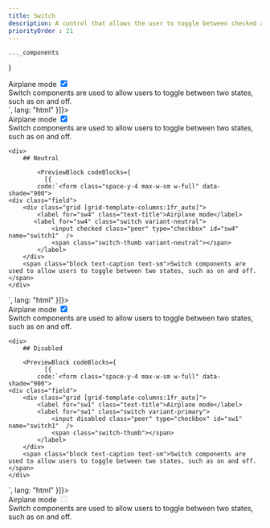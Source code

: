 ```yaml
---
title: Switch
description: A control that allows the user to toggle between checked and not checked.
priorityOrder : 21
---
```



    ..._components
}

<div className="space-y-20">
    <PreviewBlock codeBlocks={
              [{
            code:`<form class="space-y-4 max-w-sm w-full" data-shade="900">
    <div class="field">
        <div class="grid [grid-template-columns:1fr_auto]">
            <label for="sw1" class="text-title">Airplane mode</label>
            <label for="sw1" class="switch variant-primary">
                <input checked class="peer" type="checkbox" id="sw1" name="switch1"  />
                <span class="switch-thumb"></span>
            </label>
        </div>
        <span class="block text-caption text-sm">Switch components are used to allow users to toggle between two states, such as on and off.</span>
    </div>
</form>`,
              lang: "html"
          }]}>
        <form class="space-y-4 max-w-sm w-full" data-shade="900">
            <div class="field">
                <div class="grid [grid-template-columns:1fr_auto]">
                    <label for="sw1" class="text-title">Airplane mode</label>
                    <label for="sw1" class="switch variant-primary">
                        <input checked class="peer" type="checkbox" id="sw1" name="switch1"  />
                        <span class="switch-thumb"></span>
                    </label>
                </div>
                <span class="block text-caption text-sm">Switch components are used to allow users to toggle between two states, such as on and off.</span>
            </div>
        </form>
    </PreviewBlock>

    <div>
        ## Neutral

            <PreviewBlock codeBlocks={
              [{
            code:`<form class="space-y-4 max-w-sm w-full" data-shade="900">
    <div class="field">
        <div class="grid [grid-template-columns:1fr_auto]">
            <label for="sw4" class="text-title">Airplane mode</label>
           <label for="sw4" class="switch variant-neutral">
                <input checked class="peer" type="checkbox" id="sw4" name="switch1"  />
                <span class="switch-thumb variant-neutral"></span>
            </label>
        </div>
        <span class="block text-caption text-sm">Switch components are used to allow users to toggle between two states, such as on and off.</span>
    </div>
</form>`,
              lang: "html"
          }]}>
            <form class="space-y-4 max-w-sm w-full" data-shade="900">
                <div class="field">
                    <div class="grid [grid-template-columns:1fr_auto]">
                        <label for="sw4" class="text-title">Airplane mode</label>
                        <label for="sw4" class="switch variant-neutral">
                        <input checked class="peer" type="checkbox" id="sw4" name="switch1"  />
                        <span class="switch-thumb variant-neutral"></span>
                    </label>
                    </div>
                    <span class="block text-caption text-sm">Switch components are used to allow users to toggle between two states, such as on and off.</span>
                </div>
            </form>
        </PreviewBlock>
    </div>

    <div>
        ## Disabled

        <PreviewBlock codeBlocks={
              [{
            code:`<form class="space-y-4 max-w-sm w-full" data-shade="900">
    <div class="field">
        <div class="grid [grid-template-columns:1fr_auto]">
            <label for="sw1" class="text-title">Airplane mode</label>
            <label for="sw1" class="switch variant-primary">
                <input disabled class="peer" type="checkbox" id="sw1" name="switch1"  />
                <span class="switch-thumb"></span>
            </label>
        </div>
        <span class="block text-caption text-sm">Switch components are used to allow users to toggle between two states, such as on and off.</span>
    </div>
</form>`,
              lang: "html"
          }]}>
            <form class="space-y-4 max-w-sm w-full" data-shade="900">
                <div class="field">
                    <div class="grid [grid-template-columns:1fr_auto]">
                        <label for="sw5" class="text-title">Airplane mode</label>
                        <label for="sw5" class="switch variant-primary">
                            <input disabled class="peer" type="checkbox" id="sw5" name="switch1"  />
                            <span class="switch-thumb"></span>
                        </label>
                    </div>
                    <span class="block text-caption text-sm">Switch components are used to allow users to toggle between two states, such as on and off.</span>
                </div>
            </form>
        </PreviewBlock>
    </div>
</div>